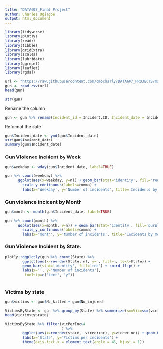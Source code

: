 ```yaml
---
title: "DATA607_Final Project"
author: Charles Ugiagbe
output: html_document
---
```



```r
library(tidyverse)
library(plotly)
library(readr)
library(tibble)
library(gridExtra)
library(scales)
library(lubridate)
library(ggrepel)
library(leaflet)
library(rgdal)
```



```r
url <- "https://raw.githubusercontent.com/omocharly/DATA607_PROJECTS/main/Gun_violence_2021.csv"
gun <- read.csv(url)
head(gun)
```

```r
str(gun)
```

Rename the column
```r
gun <- gun %>% rename(Incident_id = Incident.ID, Incident_date = Incident.Date, City = City.Or.County, No_killed = X..Killed, No_injured = X..Injured)
```

                                         
Reformat the date
```r
gun$Incident_date <- ymd(gun$Incident_date)
str(gun$Incident_date)
summary(gun$Incident_date)
```

###   Gun Violence incident by Week

```r

gun$weekday <- wday(gun$Incident_date, label=TRUE)

gun %>% count(weekday) %>%
      ggplot(aes(x=weekday, y=n)) + geom_bar(stat='identity', fill='red') +
        scale_y_continuous(labels=comma) +
        labs(x='Weekday', y='Number of incidents', title='Incidents by Weekday')
```

###     Gun violence incident by Month

```r
gun$month <- month(gun$Incident_date, label=TRUE)

gun %>% count(month) %>%
      ggplot(aes(x=month, y=n)) + geom_bar(stat='identity', fill='purple') +
        scale_y_continuous(labels=comma) +
        labs(x='month', y='Number of incidents', title='Incidents by month')
```

###   Gun Violence Incident by State.

```r
plotly::ggplotly(gun %>% count(State) %>%
        ggplot(aes(x=reorder(State, n), y=n, fill=n, text=State)) +
        geom_bar(stat='identity', fill='red') + coord_flip() +
        labs(x='', y='Number of incidents'),
         tooltip=c("text", "y"))
       
```

###   Victims by state

```r
gun$victims <- gun$No_killed + gun$No_injured

VictimsByState <- gun %>% group_by(State) %>% summarize(sumVic=sum(victims), sumInj=sum(No_injured), sumDeath=sum(No_killed), PercDeath=round(sumDeath/sumVic,2), sumIncidents=n(), vicPerInc=round(sumVic/sumIncidents,2))
head(VictimsByState)

```


```r
VictimsByState %>% filter(vicPerInc>4
                          ) %>%
        ggplot(aes(x=reorder(State, -vicPerInc), y=vicPerInc)) + geom_bar(stat='identity', fill='red') +
        labs(x='State', y='Victims per incidents') +
        theme(axis.text.x = element_text(angle = 45, hjust = 1))
```

